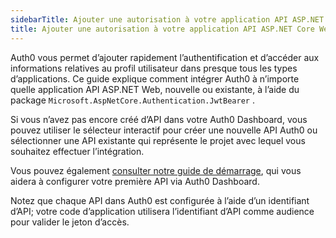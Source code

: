 ```yaml
---
sidebarTitle: Ajouter une autorisation à votre application API ASP.NET Core Web
title: Ajouter une autorisation à votre application API ASP.NET Core Web
---
```


Auth0 vous permet d’ajouter rapidement l’authentification et d’accéder aux informations relatives au profil utilisateur dans presque tous les types d’applications. Ce guide explique comment intégrer Auth0 à n’importe quelle application API ASP.NET Web, nouvelle ou existante, à l’aide du package `Microsoft.AspNetCore.Authentication.JwtBearer` .

Si vous n’avez pas encore créé d’API dans votre Auth0 Dashboard, vous pouvez utiliser le sélecteur interactif pour créer une nouvelle API Auth0 ou sélectionner une API existante qui représente le projet avec lequel vous souhaitez effectuer l’intégration.

Vous pouvez également [consulter notre guide de démarrage](/get-started/set-up-apis), qui vous aidera à configurer votre première API via Auth0 Dashboard.

Notez que chaque API dans Auth0 est configurée à l’aide d’un identifiant d’API; votre code d’application utilisera l’identifiant d’API comme audience pour valider le jeton d’accès.